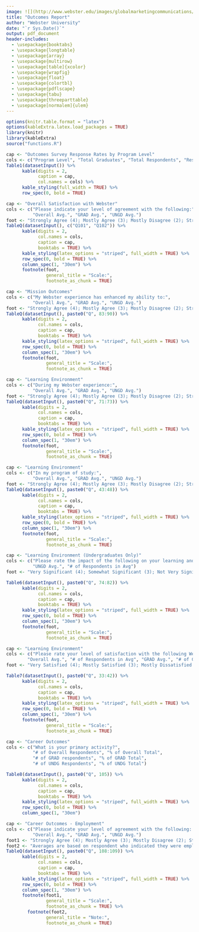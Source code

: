 ```yaml
---
image: ![](http://www.webster.edu/images/globalmarketingcommunications/logo-downloads/logo_color_pms_280_136.jpg)
title: "Outcomes Report"
author: "Webster University"
date: "`r Sys.Date()`"
output: pdf_document
header-includes:
  - \usepackage{booktabs}
  - \usepackage{longtable}
  - \usepackage{array}
  - \usepackage{multirow}
  - \usepackage[table]{xcolor}
  - \usepackage{wrapfig}
  - \usepackage{float}
  - \usepackage{colortbl}
  - \usepackage{pdflscape}
  - \usepackage{tabu}
  - \usepackage{threeparttable}
  - \usepackage[normalem]{ulem}
---
```

```r
options(knitr.table.format = "latex")
options(kableExtra.latex.load_packages = TRUE)
library(knitr)
library(kableExtra)
source("functions.R")
```

```r
cap <- "Outcomes Survey Response Rates by Program Level"
cols <- c("Program Level", "Total Graduates", "Total Respondents", "Response Rate")
Table1(datasetInput()) %>%
      kable(digits = 2,
            caption = cap,
            col.names = cols) %>%
      kable_styling(full_width = TRUE) %>%
      row_spec(0, bold = TRUE)
```

```r
cap <- "Overall Satisfaction with Webster"
cols <- c("Please indicate your level of agreement with the following:", 
          "Overall Avg.", "GRAD Avg.", "UNGD Avg.")
foot <- "Strongly Agree (4); Mostly Agree (3); Mostly Disagree (2); Strongly Disagree (1)"
TableQ(datasetInput(), c("Q101", "Q102")) %>%
      kable(digits = 2,
            col.names = cols,
            caption = cap,
            booktabs = TRUE) %>%
      kable_styling(latex_options = "striped", full_width = TRUE) %>%
      row_spec(0, bold = TRUE) %>%
      column_spec(1, "30em") %>% 
      footnote(foot,
               general_title = "Scale:",
               footnote_as_chunk = TRUE)
```

```r
cap <- "Mission Outcomes"
cols <- c("My Webster experience has enhanced my ability to:", 
          "Overall Avg.", "GRAD Avg.", "UNGD Avg.")
foot <- "Strongly Agree (4); Mostly Agree (3); Mostly Disagree (2); Strongly Disagree (1)"
TableQ(datasetInput(), paste0("Q", 83:90)) %>%
      kable(digits = 2,
            col.names = cols,
            caption = cap,
            booktabs = TRUE) %>%
      kable_styling(latex_options = "striped", full_width = TRUE) %>%
      row_spec(0, bold = TRUE) %>%
      column_spec(1, "30em") %>% 
      footnote(foot,
               general_title = "Scale:",
               footnote_as_chunk = TRUE)
```

```r
cap <- "Learning Environment"
cols <- c("During my Webster experience:", 
          "Overall Avg.", "GRAD Avg.", "UNGD Avg.")
foot <- "Strongly Agree (4); Mostly Agree (3); Mostly Disagree (2); Strongly Disagree (1)"
TableQ(datasetInput(), paste0("Q", 71:73)) %>%
      kable(digits = 2,
            col.names = cols,
            caption = cap,
            booktabs = TRUE) %>%
      kable_styling(latex_options = "striped", full_width = TRUE) %>%
      row_spec(0, bold = TRUE) %>%
      column_spec(1, "30em") %>% 
      footnote(foot,
               general_title = "Scale:",
               footnote_as_chunk = TRUE)
```

```r
cap <- "Learning Environment"
cols <- c("In my program of study:", 
          "Overall Avg.", "GRAD Avg.", "UNGD Avg.")
foot <- "Strongly Agree (4); Mostly Agree (3); Mostly Disagree (2); Strongly Disagree (1)"
TableQ(datasetInput(), paste0("Q", 43:48)) %>%
      kable(digits = 2,
            col.names = cols,
            caption = cap,
            booktabs = TRUE) %>%
      kable_styling(latex_options = "striped", full_width = TRUE) %>%
      row_spec(0, bold = TRUE) %>%
      column_spec(1, "30em") %>% 
      footnote(foot,
               general_title = "Scale:",
               footnote_as_chunk = TRUE)
```

```r
cap <- "Learning Environment (Undergraduates Only)"
cols <- c("Please rate the impact of the following on your learning and/or development", 
          "UNGD Avg.", "# of Respondents in Avg")
foot <- "Very Significant (4); Somewhat Significant (3); Not Very Significant (2); Not At All Significant (1)"

Table6(datasetInput(), paste0("Q", 74:82)) %>%
      kable(digits = 2,
            col.names = cols,
            caption = cap,
            booktabs = TRUE) %>%
      kable_styling(latex_options = "striped", full_width = TRUE) %>%
      row_spec(0, bold = TRUE) %>%
      column_spec(1, "30em") %>% 
      footnote(foot,
               general_title = "Scale:",
               footnote_as_chunk = TRUE)
```

```r
cap <- "Learning Environment"
cols <- c("Please rate your level of satisfaction with the following Webster University processes", 
        "Overall Avg.", "# of Respondents in Avg", "GRAD Avg.", "# of GRAD in Avg.", "UNGD Avg.", "# of UNDG in Avg.")
foot <- "Very Satisfied (4); Mostly Satisfied (3); Mostly Dissatisfied (2); Very Dissatisfied (1)"

Table7(datasetInput(), paste0("Q", 33:42)) %>%
      kable(digits = 2,
            col.names = cols,
            caption = cap,
            booktabs = TRUE) %>%
      kable_styling(latex_options = "striped", full_width = TRUE) %>%
      row_spec(0, bold = TRUE) %>%
      column_spec(1, "30em") %>% 
      footnote(foot,
               general_title = "Scale:",
               footnote_as_chunk = TRUE)
```

```r
cap <- "Career Outcomes"
cols <- c("What is your primary activity?", 
          "# of Overall Respondents", "% of Overall Total",
          "# of GRAD respondents", "% of GRAD Total",
          "# of UNDG Respondents", "% of UNDG Total")

Table8(datasetInput(), paste0("Q", 105)) %>%
      kable(digits = 2,
            col.names = cols,
            caption = cap,
            booktabs = TRUE) %>%
      kable_styling(latex_options = "striped", full_width = TRUE) %>%
      row_spec(0, bold = TRUE) %>%
      column_spec(1, "30em")
```

```r
cap <- "Career Outcomes - Employment"
cols <- c("Please indicate your level of agreement with the following: ", 
          "Overall Avg.", "GRAD Avg.", "UNGD Avg.")
foot1 <- "Strongly Agree (4); Mostly Agree (3); Mostly Disagree (2); Strongly Disagree (1)"
foot2 <- "Averages are based on respondent who indicated they were employed full- or part-time as their primary activity."
TableQ(datasetInput(), paste0("Q", 108:109)) %>%
      kable(digits = 2,
            col.names = cols,
            caption = cap,
            booktabs = TRUE) %>%
      kable_styling(latex_options = "striped", full_width = TRUE) %>%
      row_spec(0, bold = TRUE) %>%
      column_spec(1, "30em") %>% 
      footnote(foot1,
               general_title = "Scale:",
               footnote_as_chunk = TRUE) %>%
        footnote(foot2,
               general_title = "Note:",
               footnote_as_chunk = TRUE)
```